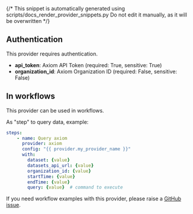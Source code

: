 {/* This snippet is automatically generated using scripts/docs_render_provider_snippets.py 
Do not edit it manually, as it will be overwritten */}

## Authentication
This provider requires authentication.
- **api_token**: Axiom API Token (required: True, sensitive: True)
- **organization_id**: Axiom Organization ID (required: False, sensitive: False)


## In workflows

This provider can be used in workflows.


As "step" to query data, example:
```yaml
steps:
    - name: Query axiom
      provider: axiom
      config: "{{ provider.my_provider_name }}"
      with:
        dataset: {value}  
        datasets_api_url: {value}  
        organization_id: {value}  
        startTime: {value}  
        endTime: {value}  
        query: {value}  # command to execute
```




If you need workflow examples with this provider, please raise a [GitHub issue](https://github.com/keephq/keep/issues).

